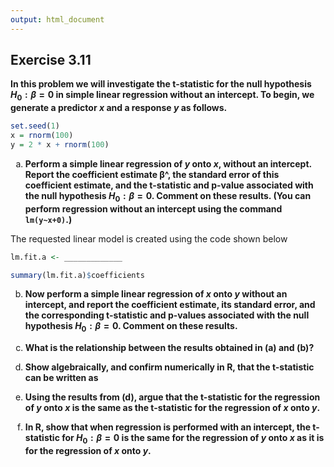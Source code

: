 ```yaml
---
output: html_document
---
```


## Exercise 3.11

__In this problem we will investigate the t-statistic for the null hypothesis $H_{0}:\beta=0$ in simple linear regression without an intercept. To begin, we generate a predictor $x$ and a response $y$ as follows.__

```r
set.seed(1)
x = rnorm(100)
y = 2 * x + rnorm(100)
```

a. __Perform a simple linear regression of $y$ onto $x$, without an intercept. Report the coefficient estimate β^, the standard error of this coefficient estimate, and the t-statistic and p-value associated with the null hypothesis $H_0:\beta=0$. Comment on these results. (You can perform regression without an intercept using the command `lm(y~x+0)`.)__

The requested linear model is created using the code shown below

```r
lm.fit.a <- _____________

summary(lm.fit.a)$coefficients
```

b. __Now perform a simple linear regression of $x$ onto $y$ without an intercept, and report the coefficient estimate, its standard error, and the corresponding t-statistic and p-values associated with the null hypothesis $H_{0}:\beta=0$. Comment on these results.__

<!-- enter your solution here -->

c. __What is the relationship between the results obtained in (a) and (b)?__

<!-- enter your solution here -->

d. __Show algebraically, and confirm numerically in R, that the t-statistic can be written as__

<!-- enter your solution here -->

e. __Using the results from (d), argue that the t-statistic for the regression of $y$ onto $x$ is the same as the t-statistic for the regression of $x$ onto $y$.__

<!-- enter your solution here -->

f. __In R, show that when regression is performed with an intercept, the t-statistic for $H_{0}: \beta=0$ is the same for the regression of $y$ onto $x$ as it is for the regression of $x$ onto $y$.__

<!-- enter your solution here -->
